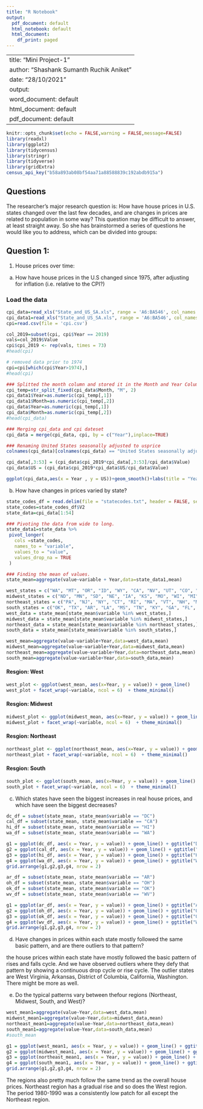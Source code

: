 ---
title: "R Notebook"
output: 
  pdf_document: default
  html_notebook: default
  html_document:
    df_print: paged
---

---
title: "Mini Project-1"
author: "Shashank Sumanth Ruchik Aniket"
date: "28/10/2021"
output:
  word_document: default
  html_document: default
  pdf_document: default
---

```{r setup, include=FALSE}
knitr::opts_chunk$set(echo = FALSE,warning = FALSE,message=FALSE)
library(readxl)
library(ggplot2)
library(tidycensus)
library(stringr)
library(tidyverse)
library(gridExtra)
census_api_key("b58a893ab08bf54aa71a88588839c192abdb915a")
```

## Questions

The researcher’s major research question is: How have house prices in U.S. states changed over the last few decades, and are changes in prices are related to population in some way? This question may be difficult to answer, at least straight away. So she has brainstormed a series of questions he would like you to address, which can be divided into groups:

## Question 1:

1. House prices over time:
a. How have house prices in the U.S changed since 1975, after adjusting for inflation (i.e. relative to the CPI?) 

### Load the data

```{r , include=FALSE}
cpi_data=read_xls("State_and_US_SA.xls", range = 'A6:BA546', col_names = TRUE)
cpi_data1=read_xls("State_and_US_SA.xls", range = 'A6:BA546', col_names = TRUE)
cpi=read.csv(file = 'cpi.csv')
```

```{r, include=FALSE}
col_2019=subset(cpi, cpi$Year == 2019)
vals=col_2019$Value
cpi$cpi_2019 <- rep(vals, times = 73)
#head(cpi)
```

```{r, include=FALSE}
# removed data prior to 1974
cpi=cpi[which(cpi$Year>1974),]
#head(cpi)
```


```{r, include=FALSE}
### Splitted the month column and stored it in the Month and Year Columns
cpi_temp=str_split_fixed(cpi_data$Month, "M", 2)
cpi_data1$Year=as.numeric(cpi_temp[,1])
cpi_data1$Month=as.numeric(cpi_temp[,2])
cpi_data$Year=as.numeric(cpi_temp[,1])
cpi_data$Month=as.numeric(cpi_temp[,2])
#head(cpi_data)
```


```{r, include=FALSE}
### Merging cpi_data and cpi dateset
cpi_data = merge(cpi_data, cpi, by = c("Year"),inplace=TRUE)

### Renaming United States seasonally adjusted to usprice 
colnames(cpi_data)[colnames(cpi_data) == "United States seasonally adjusted"] = "US"

```


```{r, include=FALSE}
cpi_data[,3:53] = (cpi_data$cpi_2019*cpi_data[,3:53]/cpi_data$Value) 
cpi_data$US = (cpi_data$cpi_2019*cpi_data$US/cpi_data$Value) 

```


```{r, warning=FALSE,echo=FALSE, fig.align='center'}
ggplot(cpi_data,aes(x = Year , y = US))+geom_smooth()+labs(title = "Year v/s change in value",x=" Year",y="US seasonally Adjusted")  
```


b. How have changes in prices varied by state? 

```{r, include = FALSE}
state_codes_df = read.delim(file = "statecodes.txt", header = FALSE, sep = "", dec = ".")
state_codes=state_codes_df$V2
state_data=cpi_data[1:54]

### Pivoting the data from wide to long.
state_data1=state_data %>% 
 pivot_longer(
   cols =state_codes,
   names_to = "variable",
   values_to = "value",
   values_drop_na = TRUE
 )

### Finding the mean of values.
state_mean=aggregate(value~variable + Year,data=state_data1,mean)
```

```{r, include=FALSE}
west_states = c("WA", "MT", "OR", "ID", "WY", "CA", "NV", "UT", "CO", "AZ", "NM", "HI", "AL")
midwest_states = c("ND", "MN", "SD", "NE", "IA", "KS", "MO", "WI", "MI", "IL", "IN", "OH")
northeast_states = c("PA", "NJ", "NY", "CT", "RI", "MA", "VT", "NH", "ME")
south_states = c("OK", "TX", "AR", "LA", "MS", "TN", "KY", "GA", "FL", "SC", "NC", "WV", "VA", "DC", "MD", "DE")
west_data = state_mean[state_mean$variable %in% west_states,]
midwest_data = state_mean[state_mean$variable %in% midwest_states,]
northeast_data = state_mean[state_mean$variable %in% northeast_states,]
south_data = state_mean[state_mean$variable %in% south_states,]

west_mean=aggregate(value~variable+Year,data=west_data,mean)
midwest_mean=aggregate(value~variable+Year,data=midwest_data,mean)
northeast_mean=aggregate(value~variable+Year,data=northeast_data,mean)
south_mean=aggregate(value~variable+Year,data=south_data,mean)
```

#### Resgion: West

```{r echo=FALSE, fig.align='center'}
west_plot <- ggplot(west_mean, aes(x=Year, y = value)) + geom_line() 
west_plot + facet_wrap(~variable, ncol = 6)  + theme_minimal()
```

#### Resgion: Midwest

```{r, echo=FALSE, fig.align='center'}
midwest_plot <- ggplot(midwest_mean, aes(x=Year, y = value)) + geom_line() 
midwest_plot + facet_wrap(~variable, ncol = 6)  + theme_minimal()
```

#### Resgion: Northeast

```{r, echo=FALSE, fig.align='center'}
northeast_plot <- ggplot(northeast_mean, aes(x=Year, y = value)) + geom_line() 
northeast_plot + facet_wrap(~variable, ncol = 6)  + theme_minimal()
```

#### Resgion: South

```{r, echo=FALSE, fig.align='center'}
south_plot <- ggplot(south_mean, aes(x=Year, y = value)) + geom_line() 
south_plot + facet_wrap(~variable, ncol = 6)  + theme_minimal()
```



c. Which states have seen the biggest increases in real house prices, and which have seen the biggest decreases?

```{r, include=FALSE}
dc_df = subset(state_mean, state_mean$variable == "DC")
cal_df = subset(state_mean, state_mean$variable == "CA")
hi_df = subset(state_mean, state_mean$variable == "HI")
wa_df = subset(state_mean, state_mean$variable == "WA")
```


```{r, echo=FALSE, fig.align='center'}
g1 = ggplot(dc_df, aes(x = Year, y = value)) + geom_line() + ggtitle("DISTRICT OF COLUMBIA") 
g2 = ggplot(cal_df, aes(x = Year, y = value)) + geom_line() + ggtitle("CALIFORNIA")
g3 = ggplot(hi_df, aes(x = Year, y = value)) + geom_line() + ggtitle("HAWAII")
g4 = ggplot(wa_df, aes(x = Year, y = value)) + geom_line() + ggtitle("WASHINGTON")
grid.arrange(g1,g2,g3,g4, nrow = 2)
```

```{r, include= FALSE}
ar_df = subset(state_mean, state_mean$variable == "AR")
oh_df = subset(state_mean, state_mean$variable == "OH")
ok_df = subset(state_mean, state_mean$variable == "OK")
wv_df = subset(state_mean, state_mean$variable == "WV")
```

```{r, echo=FALSE, fig.align='center'}
g1 = ggplot(ar_df, aes(x = Year, y = value)) + geom_line() + ggtitle("ARKANSAS") 
g2 = ggplot(oh_df, aes(x = Year, y = value)) + geom_line() + ggtitle("OHIO")
g3 = ggplot(ok_df, aes(x = Year, y = value)) + geom_line() + ggtitle("OKLOHOMA")
g4 = ggplot(wv_df, aes(x = Year, y = value)) + geom_line() + ggtitle("WEST VIRGINIA")
grid.arrange(g1,g2,g3,g4, nrow = 2)
```


d. Have changes in prices within each state mostly followed the same basic pattern, and are there outliers to that pattern? 

the house prices within each state have mostly followed the basic pattern of rises and falls cycle. And we
have observed outliers where they defy that pattern by showing a continuous drop cycle or rise cycle. The
outlier states are West Virginia, Arkansas, District of Columbia, California, Washington. There
might be more as well. 

e. Do the typical patterns vary between thefour regions (Northeast, Midwest, South, and West)?

```{r, include = FALSE}
west_mean1=aggregate(value~Year,data=west_data,mean)
midwest_mean1=aggregate(value~Year,data=midwest_data,mean)
northeast_mean1=aggregate(value~Year,data=northeast_data,mean)
south_mean1=aggregate(value~Year,data=south_data,mean)
#south_mean
```


```{r, echo=FALSE, fig.align='center'}
g1 = ggplot(west_mean1, aes(x = Year, y = value)) + geom_line() + ggtitle("WEST") 
g2 = ggplot(midwest_mean1, aes(x = Year, y = value)) + geom_line() + ggtitle("MIDWEST")
g3 = ggplot(northeast_mean1, aes(x = Year, y = value)) + geom_line() + ggtitle("NORTHEAST")
g4 = ggplot(south_mean1, aes(x = Year, y = value)) + geom_line() + ggtitle("SOUTH")
grid.arrange(g1,g2,g3,g4, nrow = 2)
```

The regions also pretty much follow the same trend as the overall house prices.
Northeast region has a gradual rise and so does the West region. The period 1980-1990 was a consistently
low patch for all except the Northeast region. 









